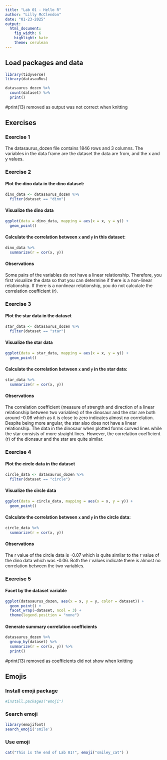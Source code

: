 ```yaml
---
title: "Lab 01 - Hello R"
author: "Lilly McClendon"
date: "01-23-2025"
output: 
  html_document: 
    fig_width: 6
    highlight: kate
    theme: cerulean
---
```


## Load packages and data

```r
library(tidyverse) 
library(datasauRus)

datasaurus_dozen %>%
  count(dataset) %>%
  print()
```
#print(13) removed as output was not correct when knitting

## Exercises

### Exercise 1

The datasaurus_dozen file contains 1846 rows and 3 columns. The variables in the data frame are the dataset the data are from, and the x and y values.  

### Exercise 2

#### Plot the dino data in the dino dataset:
```r
dino_data <- datasaurus_dozen %>%
  filter(dataset == "dino")
```

#### Visualize the dino data 
```r
ggplot(data = dino_data, mapping = aes(x = x, y = y)) +
  geom_point()
```

#### Calculate the correlation between `x` and `y` in this dataset:
```r
dino_data %>%
  summarize(r = cor(x, y))
```

#### Observations 
Some pairs of the variables do not have a linear relationship. Therefore, you first visualize the data so that you can determine if there is a non-linear relationship. If there is a nonlinear relationship, you do not calculate the correlation coefficient (r). 

### Exercise 3

#### Plot the star data in the dataset 
```r
star_data <- datasaurus_dozen %>%
  filter(dataset == "star")
```

#### Visualize the star data 
```r
ggplot(data = star_data, mapping = aes(x = x, y = y)) +
  geom_point()
```

#### Calculate the correlation between `x` and `y` in the star data:
```r
star_data %>%
  summarize(r = cor(x, y))
```

#### Observations 
The correlation coefficient (measure of strength and direction of a linear relationship between two variables) of the dinosaur and the star are both around -0.06 which as it is close to zero indicates almost no correlation. Despite being more angular, the star also does not have a linear relationship. The data in the dinosaur when plotted forms curved lines while the star consists of more straight lines. However, the correlation coefficient (r) of the dionsaur and the star are quite similar. 


### Exercise 4

#### Plot the circle data in the dataset 
```r
circle_data <- datasaurus_dozen %>%
  filter(dataset == "circle")
```

#### Visualize the circle data 
```r
ggplot(data = circle_data, mapping = aes(x = x, y = y)) +
  geom_point()
```

#### Calculate the correlation between `x` and `y` in the circle data:

```r
circle_data %>%
  summarize(r = cor(x, y))
```
#### Observations 
The r value of the circle data is -0.07 which is quite similar to the r value of the dino data which was -0.06. Both the r values indicate there is almost no correlation between the two variables. 

### Exercise 5

#### Facet by the dataset variable 
```r
ggplot(datasaurus_dozen, aes(x = x, y = y, color = dataset)) +
  geom_point() +
  facet_wrap(~dataset, ncol = 3) +
  theme(legend.position = "none")
```

#### Generate summary correlation coefficients

```r
datasaurus_dozen %>%
  group_by(dataset) %>%
  summarize(r = cor(x, y)) %>%
  print()
```
#print(13) removed as coefficients did not show when knitting  

## Emojis 

### Install emoji package 
```r
#install.packages("emoji")
```

### Search emoji 
```r
library(emojifont)
search_emoji('smile')
```

### Use emoji 
```r
cat("This is the end of Lab 01!", emoji("smiley_cat") )
```
